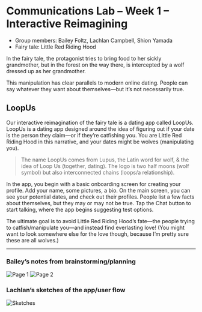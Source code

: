 # Communications Lab – Week 1 – Interactive Reimagining

* Group members: Bailey Foltz, Lachlan Campbell, Shion Yamada
* Fairy tale: Little Red Riding Hood

In the fairy tale, the protagonist tries to bring food to her sickly grandmother, but in the forest on the way there, is intercepted by a wolf dressed up as her grandmother.

This manipulation has clear parallels to modern online dating. People can say whatever they want about themselves—but it’s not necessarily true.

## LoopUs

Our interactive reimagination of the fairy tale is a dating app called LoopUs. LoopUs is a dating app designed around the idea of figuring out if your date is the person they claim—or if they’re catfishing you. You are Little Red Riding Hood in this narrative, and your dates might be wolves (manipulating you).

> The name LoopUs comes from Lupus, the Latin word for wolf, & the idea of Loop Us (together, dating). The logo is two half moons (wolf symbol) but also interconnected chains (loops/a relationship).

In the app, you begin with a basic onboarding screen for creating your profile. Add your name, some pictures, a bio. On the main screen, you can see your potential dates, and check out their profiles. People list a few facts about themselves, but they may or may not be true. Tap the Chat button to start talking, where the app begins suggesting test options.

The ultimate goal is to avoid Little Red Riding Hood’s fate—the people trying to catfish/manipulate you—and instead find everlasting love! (You might want to look somewhere else for the love though, because I’m pretty sure these are all wolves.)

___

### Bailey’s notes from brainstorming/planning

![Page 1](https://cdn.glitch.com/88875449-2775-45de-b608-0c258718185e%2F9C982345-AB28-4F33-A25B-761FF8C3B3E2.png?v=1567739234167)
![Page 2](https://cdn.glitch.com/88875449-2775-45de-b608-0c258718185e%2F1B8A4F79-C849-41C8-BFE2-764104D30EB5.png?v=1567739406507)

### Lachlan’s sketches of the app/user flow

![Sketches](https://cdn.glitch.com/88875449-2775-45de-b608-0c258718185e%2F909154B8-4616-4493-9235-679F6EEE4726.png?v=1567739591854)

